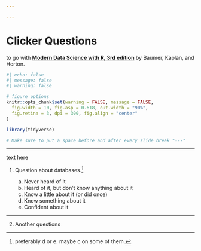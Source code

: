 ```yaml
---

---
```


<!-- the two formats are html and revealjs -->

# Clicker Questions

to go with <b><a href = "https://mdsr-book.github.io/mdsr3e/" target = "_blank">Modern Data Science with R, 3rd edition</a></b> by Baumer, Kaplan, and Horton.

```{=html}
<style>
.reveal ol ol {
   list-style-type: lower-alpha;
}
</style>
```


```r
#| echo: false
#| message: false
#| warning: false

# figure options
knitr::opts_chunk$set(warning = FALSE, message = FALSE,
  fig.width = 10, fig.asp = 0.618, out.width = "90%",
  fig.retina = 3, dpi = 300, fig.align = "center"
)

library(tidyverse)

# Make sure to put a space before and after every slide break "---"

```

---

text here

1. Question about databases.[^1]

   (a) Never heard of it
   (b) Heard of it, but don't know anything about it
   (c) Know a little about it (or did once)
   (d) Know something about it
   (e) Confident about it

[^1]: preferably d or e.  maybe c on some of them.

---

2. Another questions
